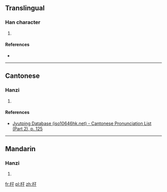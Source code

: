 ==Translingual==

===Han character===
{{Han char|rn=75|rad=木|as=03|sn=7|four=47940|canj=DND,XDND|ids=⿰木子}}

# {{defn|Han|sort=木03}}

====References====
* {{Han ref|kx=0511.100|dkj=14458|hdz=21162.060|uh=674D|ud=26445|bh=CB45|bd=52037}}

----

==Cantonese==

===Hanzi===
{{yue-hanzi|jyut=[[zi2]]|y=ji2}}

# {{defn|lang=yue|sort=木03}}

====References====
* [http://www.iso10646hk.net/jp/document/download.jsp Jyutping Database (iso10646hk.net) - Cantonese Pronunciation List (Part 2), p. 125]

----

==Mandarin==

===Hanzi===
{{cmn-hanzi|pin=[[zǐ]] ([[zi3]])|wg=tzu<sup>3</sup>}}

# {{defn|lang=cmn|sort=木03}}

[[fr:杍]]
[[pl:杍]]
[[zh:杍]]